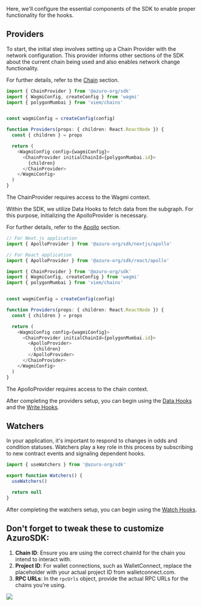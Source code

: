 
Here, we'll configure the essential components of the SDK to enable proper functionality for the hooks.

## Providers

To start, the initial step involves setting up a Chain Provider with the network configuration. This provider informs other sections of the SDK about the current chain being used and also enables network change functionality.

For further details, refer to the [Chain](/sdk/providers/chain) section.

```ts {1, 13, 15}
import { ChainProvider } from '@azuro-org/sdk'
import { WagmiConfig, createConfig } from 'wagmi'
import { polygonMumbai } from 'viem/chains'


const wagmiConfig = createConfig(config)

function Providers(props: { children: React.ReactNode }) {
  const { children } = props

  return (
    <WagmiConfig config={wagmiConfig}>
      <ChainProvider initialChainId={polygonMumbai.id}>
        {children}
      </ChainProvider>
    </WagmiConfig>
  )
}
```

<Callout type="warning">
  The ChainProvider requires access to the Wagmi context.
</Callout>


Within the SDK, we utilize Data Hooks to fetch data from the subgraph. For this purpose, initializing the ApolloProvider is necessary.

For further details, refer to the [Apollo](/sdk/providers/apollo) section.

```ts {1-5, 20, 22}
// For Next.js application
import { ApolloProvider } from '@azuro-org/sdk/nextjs/apollo'

// For React application
import { ApolloProvider } from '@azuro-org/sdk/react/apollo'

import { ChainProvider } from '@azuro-org/sdk'
import { WagmiConfig, createConfig } from 'wagmi'
import { polygonMumbai } from 'viem/chains'


const wagmiConfig = createConfig(config)

function Providers(props: { children: React.ReactNode }) {
  const { children } = props

  return (
    <WagmiConfig config={wagmiConfig}>
      <ChainProvider initialChainId={polygonMumbai.id}>
        <ApolloProvider>
          {children}
        </ApolloProvider>
      </ChainProvider>
    </WagmiConfig>
  )
}
```

<Callout type="warning">
  The ApolloProvider requires access to the chain context.
</Callout>

After completing the providers setup, you can begin using the [Data Hooks](/sdk/data-hooks/useGames) and  the [Write Hooks](/sdk/write-hooks/usePrepareBet).

## Watchers

In your application, it's important to respond to changes in odds and condition statuses. Watchers play a key role in this process by subscribing to new contract events and signaling dependent hooks.

```ts
import { useWatchers } from '@azuro-org/sdk'

export function Watchers() {
  useWatchers()

  return null
}
```

After completing the watchers setup, you can begin using the [Watch Hooks](/sdk/watch-hooks/useOutcome).

## Don't forget to tweak these to customize AzuroSDK:

1. **Chain ID**: Ensure you are using the correct chainId for the chain you intend to interact with.
2. **Project ID**: For wallet connections, such as WalletConnect, replace the placeholder with your actual project ID from walletconnect.com.
3. **RPC URLs**: In the `rpcUrls` object, provide the actual RPC URLs for the chains you're using.

<Image
  src="/images/sdk/Providers.png"
  width={2010}
  height={1846}
/>

